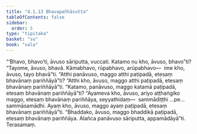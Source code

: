 ```yaml
---
title: "4.1.13 Bhavapañhāsutta"
tableOfContents: false
sidebar:
  order: 5
type: "tipitaka"
basket: "su"
book: "sala"
---
```



<DynamicBreadcrumb />

<Division number="326" book="sala">

<Paragraph number="1352" book="sala">
“‘Bhavo, bhavo’ti, āvuso sāriputta, vuccati. Katamo nu kho, āvuso, bhavo”ti? “Tayome, āvuso, bhavā. Kāmabhavo, rūpabhavo, arūpabhavo—  ime kho, āvuso, tayo bhavā”ti. “Atthi panāvuso, maggo atthi paṭipadā, etesaṃ bhavānaṃ pariññāyā”ti? “Atthi kho, āvuso, maggo atthi paṭipadā, etesaṃ bhavānaṃ pariññāyā”ti. “Katamo, panāvuso, maggo katamā paṭipadā, etesaṃ bhavānaṃ pariññāyā”ti? “Ayameva kho, āvuso, ariyo aṭṭhaṅgiko maggo, etesaṃ bhavānaṃ pariññāya, seyyathidaṃ—  sammādiṭṭhi …pe…  sammāsamādhi. Ayaṃ kho, āvuso, maggo ayaṃ paṭipadā, etesaṃ bhavānaṃ pariññāyā”ti. “Bhaddako, āvuso, maggo bhaddikā paṭipadā, etesaṃ bhavānaṃ pariññāya. Alañca panāvuso sāriputta, appamādāyā”ti.

</Paragraph>
</Division>

<Paragraph number="1353" type="center" book="sala">
Terasamaṃ.
</Paragraph>